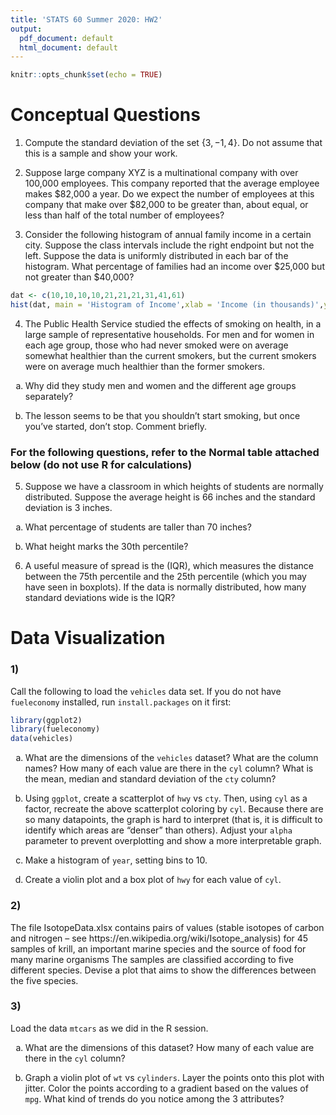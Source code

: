 ---
title: 'STATS 60 Summer 2020: HW2'
output:
  pdf_document: default
  html_document: default
---

```{r setup, include=FALSE}
knitr::opts_chunk$set(echo = TRUE)
```

# Conceptual Questions

1) Compute the standard deviation of the set $\{3,-1,4\}$. Do not assume that this is a sample and show your work.

2) Suppose large company XYZ is a multinational company with over 100,000 employees. This company reported that the average employee makes \$82,000 a year. Do we expect the number of employees at this company that make over \$82,000 to be greater than, about equal, or less than half of the total number of employees?

3) Consider the following histogram of annual family income in a certain city. Suppose the class intervals include the right endpoint but not the left. Suppose the data is uniformly distributed in each bar of the histogram. What percentage of families had an income over \$25,000 but not greater than \$40,000?

```{r, echo = FALSE , fig.width = 3, fig.height = 3}
dat <- c(10,10,10,10,21,21,21,31,41,61)
hist(dat, main = 'Histogram of Income',xlab = 'Income (in thousands)',ylab = '% of families' )
```

4) The Public Health Service studied the effects of smoking on health, in a large sample of representative households. For men and for women in each age group, those who had never smoked were on average somewhat healthier than the current smokers, but the current smokers were on average much healthier than the former smokers.

a) Why did they study men and women and the different age groups separately?

b) The lesson seems to be that you shouldn’t start smoking, but once you’ve started, don’t stop. Comment briefly.

### For the following questions, refer to the Normal table attached below (do not use R for calculations)

5) Suppose we have a classroom in which heights of students are normally distributed. Suppose the average height is 66 inches and the standard deviation is 3 inches.

a) What percentage of students are taller than 70 inches?

b) What height marks the 30th percentile?

6) A useful measure of spread is the \textbf{Interquartile Range} (IQR), which measures the distance between the 75th percentile and the 25th percentile (which you may have seen in boxplots). If the data is normally distributed, how many standard deviations wide is the IQR? 

\begin{figure}
\centering
\includegraphics{normal_table.png}
\end{figure}


\pagebreak

# Data Visualization

### 1)

Call the following to load the `vehicles` data set. If you do not have `fueleconomy` installed, run `install.packages` on it first:

```{r eval = FALSE}
library(ggplot2)
library(fueleconomy)
data(vehicles)
```

a) What are the dimensions of the `vehicles` dataset? What are the column names? How many of each value are there in the `cyl` column? What is the mean, median and standard deviation of the `cty` column?

b) Using `ggplot`, create a scatterplot of `hwy` vs `cty`. Then, using `cyl` as a factor, recreate the above scatterplot coloring by `cyl`. Because there are so many datapoints, the graph is hard to interpret (that is, it is difficult to identify which areas are "denser" than others). Adjust your `alpha` parameter to prevent overplotting and show a more interpretable graph.

c) Make a histogram of `year`, setting bins to 10.

d) Create a violin plot and a box plot of `hwy` for each value of `cyl`.

### 2)

The file IsotopeData.xlsx contains pairs of values (stable isotopes of carbon and nitrogen -- see https://en.wikipedia.org/wiki/Isotope_analysis) for 45 samples of krill, an important marine species and the source of food for many marine organisms The samples are classified according to five different species. Devise a plot that aims to show the differences between the five species. 

### 3) 

Load the data `mtcars` as we did in the R session.

a) What are the dimensions of this dataset? How many of each value are there in the `cyl` column?

b) Graph a violin plot of `wt` vs `cylinders`. Layer the points onto this plot with jitter. Color the points according to a gradient based on the values of `mpg`. What kind of trends do you notice among the 3 attributes?